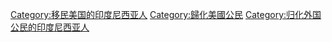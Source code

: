 [[Category:移民美国的印度尼西亚人|Category:移民美国的印度尼西亚人]]
[[Category:歸化美國公民|Category:歸化美國公民]]
[[Category:归化外国公民的印度尼西亚人|Category:归化外国公民的印度尼西亚人]]